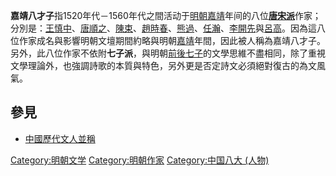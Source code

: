 '''嘉靖八才子'''指1520年代－1560年代之間活动于[[明朝|明朝]][[嘉靖|嘉靖]]年间的八位'''[[唐宋派|唐宋派]]'''作家；分別是：[[王慎中|王慎中]]、[[唐順之|唐順之]]、[[陳束|陳束]]、[[趙時春|趙時春]]、[[熊過|熊過]]、[[任瀚|任瀚]]、[[李開先|李開先]]與[[呂高|呂高]]。因為這八位作家成名與影響明朝文壇期間約略與明朝[[嘉靖|嘉靖]]年間，因此被人稱為嘉靖八才子。另外，此八位作家不依附'''七子派'''，與明朝[[前後七子|前後七子]]的文學思維不盡相同，除了重視文學理論外，也強調詩歌的本質與特色，另外更是否定詩文必須絕對復古的為文風氣。

==參見==
*[[中國歷代文人並稱|中國歷代文人並稱]]

{{嘉靖八才子}}
[[Category:明朝文学|Category:明朝文学]]
[[Category:明朝作家|Category:明朝作家]]
[[Category:中国八大_(人物)|Category:中国八大 (人物)]]